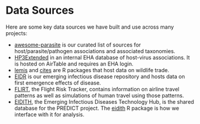 # Data Sources

Here are some key data sources we have built and use across many projects:

-   [awesome-parasite](https://github.com/ecohealthalliance/awesome-parasite) is our curated list of sources for host/parasite/pathogen associations and associated taxonomies.
-   [HP3Extended](https://airtable.com/tbloDTO9atue4dlmN/viw1qWYHRT9Sprz5S) in an internal EHA database of host-virus associations.  It is hosted on AirTable and requires an EHA login.
-   [lemis](https://github.com/ecohealthalliance/lemis) and [cites](https://github.com/ecohealthalliance/cites) are 
R packages that host data on wildlife trade.
-   [EIDR](https://eidr.ecohealthalliance.org/) is our emerging infectious disease repository and hosts data on first
emergence effects of disease. 
-   [FLIRT](https://flirt.eha.io/), the Flight Risk Tracker, contains information on airline travel patterns as well as 
simulations of human travel using those patterns.
-   [EIDITH](https://eidith.org/), the Emerging Infectious Diseases Technology Hub, is the shared database for the PREDICT project.  The [eidith](https://ecohealthalliance.github.io/eidith/) R package is how we interface with it for analysis.